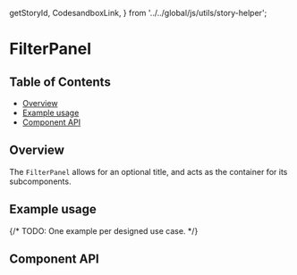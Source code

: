   getStoryId,
  CodesandboxLink,
} from '../../global/js/utils/story-helper';

# FilterPanel

## Table of Contents

- [Overview](#overview)
- [Example usage](#example-usage)
- [Component API](#component-api)

## Overview

The `FilterPanel` allows for an optional title, and acts as the container for
its subcomponents.

## Example usage

{/* TODO: One example per designed use case. */}

<Canvas>
  <Story of={FilterPanelStories.Default} />
</Canvas>

## Component API

<ArgsTable />
